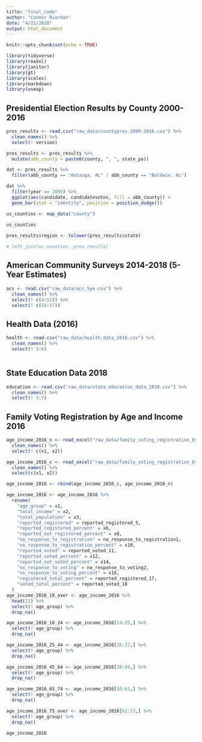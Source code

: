 ```yaml
---
title: "final_code"
author: "Connor Riordan"
date: "4/21/2020"
output: html_document
---
```


```r
knitr::opts_chunk$set(echo = TRUE)

library(tidyverse)
library(readxl)
library(janitor)
library(gt)
library(scales)
library(markdown)
library(usmap)
```

## Presidential Election Results by County 2000-2016

```r
pres_results <- read.csv("raw_data/countypres_2000-2016.csv") %>%
  clean_names() %>%
  select(! version)

pres_results <- pres_results %>%
  mutate(abb_county = paste0(county, ", ", state_po))

dat <- pres_results %>%
  filter(abb_county == "Autauga, AL" | abb_county == "Baldwin, AL")

dat %>%
  filter(year == 2000) %>%
  ggplot(aes(candidate, candidatevotes, fill = abb_county)) + 
  geom_bar(stat = "identity", position = position_dodge())

us_counties <- map_data("county")
  
us_counties

pres_results$region <- tolower(pres_results$state)

# left_join(us_counties, pres_results)
```

## American Community Surveys 2014-2018 (5-Year Estimates)

```r
acs <- read.csv("raw_data/acs_5ye.csv") %>%
  clean_names() %>%
  select(! c(4:52)) %>%
  select(! c(54:57))


```

## Health Data (2016)

```r
health <- read.csv("raw_data/health_data_2016.csv") %>%
  clean_names() %>%
  select(! 3:6)



```

## State Education Data 2018

```r

education <- read.csv("raw_data/state_education_data_2018.csv") %>%
  clean_names() %>%
  select(! 3:7)


```

## Family Voting Registration by Age and Income 2016

```r

age_income_2016_n <- read_excel("raw_data/family_voting_registration_by_age_and_income_2016.xlsx", skip = 5, col_types = "numeric") %>%
  clean_names() %>%
  select(! c(x1, x2))

age_income_2016_c <- read_excel("raw_data/family_voting_registration_by_age_and_income_2016.xlsx", skip = 5) %>%
  clean_names() %>%
  select(c(x1, x2))

age_income_2016 <- cbind(age_income_2016_c, age_income_2016_n)

age_income_2016 <- age_income_2016 %>%
  rename(
    "age_group" = x1,
    "total_income" = x2,
    "total_population" = x3,
    "reported_registered" = reported_registered_5,
    "reported_registered_percent" = x6,
    "reported_not_registered_percent" = x8,
    "no_response_to_registration" = no_response_to_registration1,
    "no_response_to_registration_percent" = x10,
    "reported_voted" = reported_voted_11,
    "reported_voted_percent" = x12,
    "reported_not_voted_percent" = x14,
    "no_response_to_voting" = no_response_to_voting2,
    "no_response_to_voting_percent" = x16,
    "registered_total_percent" = reported_registered_17,
    "voted_total_percent" = reported_voted_18
  )
age_income_2016_18_over <- age_income_2016 %>%
  head(13) %>%
  select(! age_group) %>%
  drop_na()

age_income_2016_18_24 <- age_income_2016[14:25,] %>%
  select(! age_group) %>%
  drop_na()

age_income_2016_25_44 <- age_income_2016[26:37,] %>%
  select(! age_group) %>%
  drop_na()

age_income_2016_45_64 <- age_income_2016[38:49,] %>%
  select(! age_group) %>%
  drop_na()

age_income_2016_65_74 <- age_income_2016[50:61,] %>%
  select(! age_group) %>%
  drop_na()

age_income_2016_75_over <- age_income_2016[62:73,] %>%
  select(! age_group) %>%
  drop_na()

age_income_2016
```















